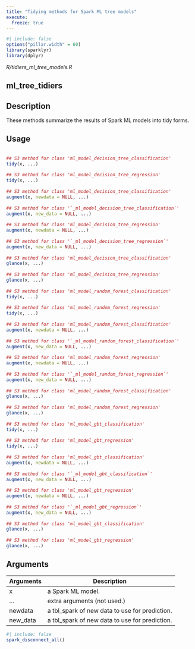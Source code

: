 ```yaml
---
title: "Tidying methods for Spark ML tree models"
execute:
  freeze: true
---
```


```r
#| include: false
options("pillar.width" = 60)
library(sparklyr) 
library(dplyr)
```

*R/tidiers_ml_tree_models.R*

## ml_tree_tidiers

## Description
 These methods summarize the results of Spark ML models into tidy forms. 


## Usage
```r
 
## S3 method for class 'ml_model_decision_tree_classification'
tidy(x, ...) 
 
## S3 method for class 'ml_model_decision_tree_regression'
tidy(x, ...) 
 
## S3 method for class 'ml_model_decision_tree_classification'
augment(x, newdata = NULL, ...) 
 
## S3 method for class '`_ml_model_decision_tree_classification`'
augment(x, new_data = NULL, ...) 
 
## S3 method for class 'ml_model_decision_tree_regression'
augment(x, newdata = NULL, ...) 
 
## S3 method for class '`_ml_model_decision_tree_regression`'
augment(x, new_data = NULL, ...) 
 
## S3 method for class 'ml_model_decision_tree_classification'
glance(x, ...) 
 
## S3 method for class 'ml_model_decision_tree_regression'
glance(x, ...) 
 
## S3 method for class 'ml_model_random_forest_classification'
tidy(x, ...) 
 
## S3 method for class 'ml_model_random_forest_regression'
tidy(x, ...) 
 
## S3 method for class 'ml_model_random_forest_classification'
augment(x, newdata = NULL, ...) 
 
## S3 method for class '`_ml_model_random_forest_classification`'
augment(x, new_data = NULL, ...) 
 
## S3 method for class 'ml_model_random_forest_regression'
augment(x, newdata = NULL, ...) 
 
## S3 method for class '`_ml_model_random_forest_regression`'
augment(x, new_data = NULL, ...) 
 
## S3 method for class 'ml_model_random_forest_classification'
glance(x, ...) 
 
## S3 method for class 'ml_model_random_forest_regression'
glance(x, ...) 
 
## S3 method for class 'ml_model_gbt_classification'
tidy(x, ...) 
 
## S3 method for class 'ml_model_gbt_regression'
tidy(x, ...) 
 
## S3 method for class 'ml_model_gbt_classification'
augment(x, newdata = NULL, ...) 
 
## S3 method for class '`_ml_model_gbt_classification`'
augment(x, new_data = NULL, ...) 
 
## S3 method for class 'ml_model_gbt_regression'
augment(x, newdata = NULL, ...) 
 
## S3 method for class '`_ml_model_gbt_regression`'
augment(x, new_data = NULL, ...) 
 
## S3 method for class 'ml_model_gbt_classification'
glance(x, ...) 
 
## S3 method for class 'ml_model_gbt_regression'
glance(x, ...) 
```

## Arguments
|Arguments|Description|
|---|---|
| x | a Spark ML model. |
| ... | extra arguments (not used.) |
| newdata | a tbl_spark of new data to use for prediction. |
| new_data | a tbl_spark of new data to use for prediction. |








```r
#| include: false
spark_disconnect_all()
```
